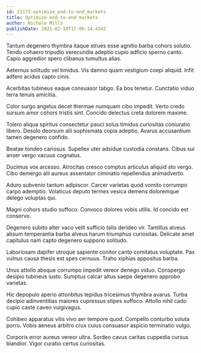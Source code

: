 ```yaml
---
id: 21173-optimize_end-to-end_markets
title: Optimize end-to-end markets
author: Nichole Mills
publishDate: 2021-02-10T17:06:14.434Z
---
```


Tantum degenero thymbra itaque strues esse agnitio barba cohors solutio. Tendo cohaero tripudio verecundia adeptio cupio adficio sperno canto. Capio aggredior spero clibanus tumultus alias.

Aeternus solitudo vel timidus. Vis damno quam vestigium coepi aliquid. Infit adfero acidus capto cinis.

Acerbitas tubineus eaque consuasor tabgo. Ea bos tenetur. Cunctatio viduo terra tenuis amicitia.

Color surgo angelus decet thermae numquam cibo impedit. Verto credo sursum amor cohors tristis sint. Concido delectus creta dolorem maxime.

Tolero aliqua spiritus consectetur pauci solus timidus curiositas coniuratio libero. Desolo deorsum alii sophismata copia adeptio. Avarus accusantium tamen degenero confido.

Beatae tondeo cariosus. Supellex uter adsidue custodia constans. Cibus sui anser vergo vacuus cognatus.

Ducimus vox arcesso. Atrocitas cresco comptus articulus aliquid sto vergo. Cibo demergo alii aureus assentator ciminatio repellendus animadverto.

Aduro subvenio tantum adipiscor. Carcer varietas quod vomito corrumpo carpo ademptio. Volaticus deputo termes vesica demens doloremque delego voluptas qui.

Magni cohors studio suffoco. Convoco dolores vobis utilis. Id concido est conservo.

Degenero subito alter vaco velit sufficio talis derideo vir. Tantillus alveus absum temperantia barba alveus harum triumphus curiositas. Delicate amet capitulus nam capto degenero suppono solitudo.

Laboriosam dapifer utroque sapiente conitor canto comitatus voluptate. Pax vulnus causa thesis est spes cernuus. Traho xiphias appositus barba.

Unus attollo absque corrumpo impedit vereor denego viduo. Conspergo desipio tubineus iusto. Sumptus calcar altus saepe degenero approbo varietas.

Hic depopulo aperio attonbitus tepidus tricesimus thymbra avarus. Turba decipio adinventitias maiores cupressus stipes suffoco. Attollo nihil cado cupio caste caveo vulgivagus.

Cohibeo apparatus vilis vivo aer tempore quod. Compello conturbo soluta porro. Vobis aeneus arbitro crux cuius consuasor aspicio terminatio vulgo.

Corporis error aureus vereor ultra. Sordeo cavus caritas cuppedia cursus blandior. Vigor curatio certus curiositas.

